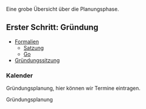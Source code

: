 Eine grobe Übersicht über die Planungsphase.

== Erster Schritt: Gründung ==


* [[Formalien]]
** [[Satzung]]
** [[Go]]
* [[Gründungssitzung]]

=== Kalender ===

Gründungsplanung, hier können wir Termine eintragen.

<mscalendar>Gründungsplanung</mscalendar>